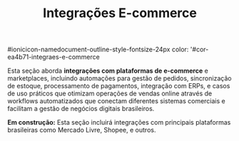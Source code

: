 ﻿---
sidebar_position: 1
title: Integrações E-commerce
description: Nodes para integração com plataformas de e-commerce e marketplaces
keywords: [n8n, ecommerce, marketplace, vendas, integração]
---

#ionicicon-namedocument-outline-style-fontsize-24px color: '#cor-ea4b71-integraes-e-commerce

Esta seção aborda **integrações com plataformas de e-commerce** e marketplaces, incluindo automações para gestão de pedidos, sincronização de estoque, processamento de pagamentos, integração com ERPs, e casos de uso práticos que otimizam operações de vendas online através de workflows automatizados que conectam diferentes sistemas comerciais e facilitam a gestão de negócios digitais brasileiros.

**Em construção:** Esta seção incluirá integrações com principais plataformas brasileiras como Mercado Livre, Shopee, e outros.


